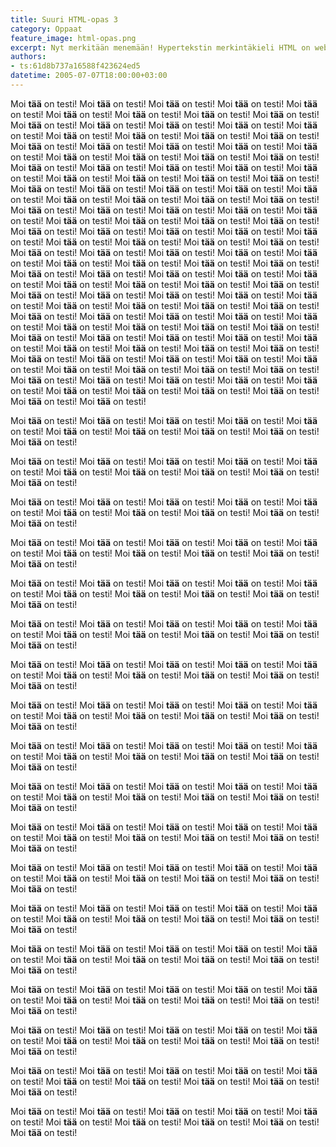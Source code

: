 ```yaml
---
title: Suuri HTML-opas 3
category: Oppaat
feature_image: html-opas.png
excerpt: Nyt merkitään menemään! Hypertekstin merkintäkieli HTML on web-ohjelmoinnin peruspilareita.
authors: 
- ts:61d8b737a16588f423624ed5
datetime: 2005-07-07T18:00:00+03:00
---
```


Moi **tää** on testi! Moi **tää** on testi! Moi **tää** on testi! Moi **tää** on testi!
Moi **tää** on testi! Moi **tää** on testi!
Moi **tää** on testi! Moi **tää** on testi!
Moi **tää** on testi! Moi **tää** on testi!
Moi **tää** on testi! Moi **tää** on testi!
Moi **tää** on testi! Moi **tää** on testi!
Moi **tää** on testi! Moi **tää** on testi!
Moi **tää** on testi! Moi **tää** on testi!
Moi **tää** on testi! Moi **tää** on testi!
Moi **tää** on testi! Moi **tää** on testi!
Moi **tää** on testi! Moi **tää** on testi!
Moi **tää** on testi! Moi **tää** on testi!
Moi **tää** on testi! Moi **tää** on testi!
Moi **tää** on testi! Moi **tää** on testi!
Moi **tää** on testi! Moi **tää** on testi!
Moi **tää** on testi! Moi **tää** on testi!
Moi **tää** on testi! Moi **tää** on testi!
Moi **tää** on testi! Moi **tää** on testi!
Moi **tää** on testi! Moi **tää** on testi!
Moi **tää** on testi! Moi **tää** on testi!
Moi **tää** on testi! Moi **tää** on testi!
Moi **tää** on testi! Moi **tää** on testi!
Moi **tää** on testi! Moi **tää** on testi!
Moi **tää** on testi! Moi **tää** on testi!
Moi **tää** on testi! Moi **tää** on testi!
Moi **tää** on testi! Moi **tää** on testi!
Moi **tää** on testi! Moi **tää** on testi!
Moi **tää** on testi! Moi **tää** on testi!
Moi **tää** on testi! Moi **tää** on testi!
Moi **tää** on testi! Moi **tää** on testi!
Moi **tää** on testi! Moi **tää** on testi!
Moi **tää** on testi! Moi **tää** on testi!
Moi **tää** on testi! Moi **tää** on testi!
Moi **tää** on testi! Moi **tää** on testi!
Moi **tää** on testi! Moi **tää** on testi!
Moi **tää** on testi! Moi **tää** on testi!
Moi **tää** on testi! Moi **tää** on testi!
Moi **tää** on testi! Moi **tää** on testi!
Moi **tää** on testi! Moi **tää** on testi!
Moi **tää** on testi! Moi **tää** on testi!
Moi **tää** on testi! Moi **tää** on testi!
Moi **tää** on testi! Moi **tää** on testi!
Moi **tää** on testi! Moi **tää** on testi!
Moi **tää** on testi! Moi **tää** on testi!
Moi **tää** on testi! Moi **tää** on testi!
Moi **tää** on testi! Moi **tää** on testi!
Moi **tää** on testi! Moi **tää** on testi!
Moi **tää** on testi! Moi **tää** on testi!
Moi **tää** on testi! Moi **tää** on testi!
Moi **tää** on testi! Moi **tää** on testi!
Moi **tää** on testi! Moi **tää** on testi!
Moi **tää** on testi! Moi **tää** on testi!
Moi **tää** on testi! Moi **tää** on testi!
Moi **tää** on testi! Moi **tää** on testi!
Moi **tää** on testi! Moi **tää** on testi!
Moi **tää** on testi! Moi **tää** on testi!
Moi **tää** on testi! Moi **tää** on testi!
Moi **tää** on testi! Moi **tää** on testi!
Moi **tää** on testi! Moi **tää** on testi!
Moi **tää** on testi! Moi **tää** on testi!
Moi **tää** on testi! Moi **tää** on testi!
Moi **tää** on testi! Moi **tää** on testi!
Moi **tää** on testi! Moi **tää** on testi!


Moi **tää** on testi! Moi **tää** on testi!
Moi **tää** on testi! Moi **tää** on testi!
Moi **tää** on testi! Moi **tää** on testi!
Moi **tää** on testi! Moi **tää** on testi!
Moi **tää** on testi! Moi **tää** on testi!


Moi **tää** on testi! Moi **tää** on testi!
Moi **tää** on testi! Moi **tää** on testi!
Moi **tää** on testi! Moi **tää** on testi!
Moi **tää** on testi! Moi **tää** on testi!
Moi **tää** on testi! Moi **tää** on testi!


Moi **tää** on testi! Moi **tää** on testi!
Moi **tää** on testi! Moi **tää** on testi!
Moi **tää** on testi! Moi **tää** on testi!
Moi **tää** on testi! Moi **tää** on testi!
Moi **tää** on testi! Moi **tää** on testi!


Moi **tää** on testi! Moi **tää** on testi!
Moi **tää** on testi! Moi **tää** on testi!
Moi **tää** on testi! Moi **tää** on testi!
Moi **tää** on testi! Moi **tää** on testi!
Moi **tää** on testi! Moi **tää** on testi!


Moi **tää** on testi! Moi **tää** on testi!
Moi **tää** on testi! Moi **tää** on testi!
Moi **tää** on testi! Moi **tää** on testi!
Moi **tää** on testi! Moi **tää** on testi!
Moi **tää** on testi! Moi **tää** on testi!


Moi **tää** on testi! Moi **tää** on testi!
Moi **tää** on testi! Moi **tää** on testi!
Moi **tää** on testi! Moi **tää** on testi!
Moi **tää** on testi! Moi **tää** on testi!
Moi **tää** on testi! Moi **tää** on testi!


Moi **tää** on testi! Moi **tää** on testi!
Moi **tää** on testi! Moi **tää** on testi!
Moi **tää** on testi! Moi **tää** on testi!
Moi **tää** on testi! Moi **tää** on testi!
Moi **tää** on testi! Moi **tää** on testi!


Moi **tää** on testi! Moi **tää** on testi!
Moi **tää** on testi! Moi **tää** on testi!
Moi **tää** on testi! Moi **tää** on testi!
Moi **tää** on testi! Moi **tää** on testi!
Moi **tää** on testi! Moi **tää** on testi!


Moi **tää** on testi! Moi **tää** on testi!
Moi **tää** on testi! Moi **tää** on testi!
Moi **tää** on testi! Moi **tää** on testi!
Moi **tää** on testi! Moi **tää** on testi!
Moi **tää** on testi! Moi **tää** on testi!


Moi **tää** on testi! Moi **tää** on testi!
Moi **tää** on testi! Moi **tää** on testi!
Moi **tää** on testi! Moi **tää** on testi!
Moi **tää** on testi! Moi **tää** on testi!
Moi **tää** on testi! Moi **tää** on testi!


Moi **tää** on testi! Moi **tää** on testi!
Moi **tää** on testi! Moi **tää** on testi!
Moi **tää** on testi! Moi **tää** on testi!
Moi **tää** on testi! Moi **tää** on testi!
Moi **tää** on testi! Moi **tää** on testi!


Moi **tää** on testi! Moi **tää** on testi!
Moi **tää** on testi! Moi **tää** on testi!
Moi **tää** on testi! Moi **tää** on testi!
Moi **tää** on testi! Moi **tää** on testi!
Moi **tää** on testi! Moi **tää** on testi!


Moi **tää** on testi! Moi **tää** on testi!
Moi **tää** on testi! Moi **tää** on testi!
Moi **tää** on testi! Moi **tää** on testi!
Moi **tää** on testi! Moi **tää** on testi!
Moi **tää** on testi! Moi **tää** on testi!


Moi **tää** on testi! Moi **tää** on testi!
Moi **tää** on testi! Moi **tää** on testi!
Moi **tää** on testi! Moi **tää** on testi!
Moi **tää** on testi! Moi **tää** on testi!
Moi **tää** on testi! Moi **tää** on testi!


Moi **tää** on testi! Moi **tää** on testi!
Moi **tää** on testi! Moi **tää** on testi!
Moi **tää** on testi! Moi **tää** on testi!
Moi **tää** on testi! Moi **tää** on testi!
Moi **tää** on testi! Moi **tää** on testi!


Moi **tää** on testi! Moi **tää** on testi!
Moi **tää** on testi! Moi **tää** on testi!
Moi **tää** on testi! Moi **tää** on testi!
Moi **tää** on testi! Moi **tää** on testi!
Moi **tää** on testi! Moi **tää** on testi!


Moi **tää** on testi! Moi **tää** on testi!
Moi **tää** on testi! Moi **tää** on testi!
Moi **tää** on testi! Moi **tää** on testi!
Moi **tää** on testi! Moi **tää** on testi!
Moi **tää** on testi! Moi **tää** on testi!


Moi **tää** on testi! Moi **tää** on testi!
Moi **tää** on testi! Moi **tää** on testi!
Moi **tää** on testi! Moi **tää** on testi!
Moi **tää** on testi! Moi **tää** on testi!
Moi **tää** on testi! Moi **tää** on testi!




